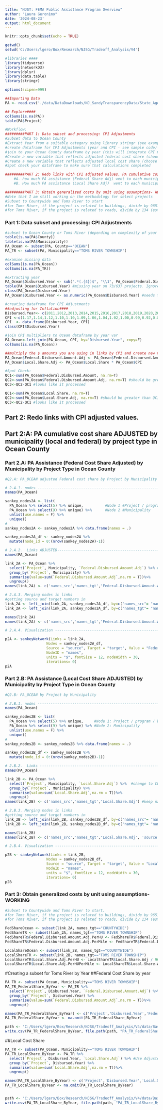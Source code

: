 ```yaml
---
title: "NJST: FEMA Public Assistance Program Overview"
author: "Laura Geronimo"
date: '2024-08-23'
output: html_document
---
```


```r
knitr::opts_chunk$set(echo = TRUE)
```

```r

getwd()
setwd('C:/Users/lgero/Box/Research/NJSG/Tradeoff_Analysis/V4')

#libraries ####
library(tidyverse)
library(networkD3)
library(dplyr)
library(data.table)
library(stringr)

options(scipen=999)

##Importing Data
PA <- read.csv('./data/DataDownloads/NJ_SandyTransparencyData/State_Agency_Datasets/Sandy_PA_Master_Data.csv')

## Explore####
colSums(is.na(PA))
table(PA$Project)

#Workflow:
#########PART 1: Data subset and processing: CPI Adjustments
#Subset data to Ocean County
#Extract Year from a suitable category using library stringr (see example code below)
#create dataframe for CPI Adjustments (year and CPI - see sample code)
#join to your Ocean County dataframe by year (this will integrate CPI multipliers into Ocean county dataframe)
#Create a new variable that reflects adjusted federal cost share (choose suitable variable like federal.distributed.amount, multiply the by the CPI value, and append 'Adj' to variable name --see sample code). Keep track of what values you use by using similar naming convention. (e.g. federal.distributed.amount.adj)
#Create a new variable that reflects adjusted local cost share (choose suitable variable like local.share, multiply the by the CPI value, and append 'Adj' to variable name --see sample code). 
#Spot check your dataframe to make sure that calculations completed

#########PART 2: Redo links with CPI adjusted values. PA cumulative cost share by municipality (local and federal) by project type in Ocean County
    #A. how much PA assistance (Federal Share Adj) went to each municipality by project type
    #B. How much PA assistance (Local Share Adj)  went to each municipality by project type

#########PART 3: Obtain generalized costs by unit using assumptions- WORKING on Method
#Note that I am still working on the methodology for select projects
#Subset to Countywide and Toms River to start
#for Toms River, if the project is related to buildings, divide by 9651 (estimate of residential properties affected by Sandy storm surge)
#for Toms River, if the project is related to roads, divide by 134 (estimate of number of miles of roadway affected by Sandy storm surge)
```

### Part 1: Data subset and processing: CPI Adjustments
```r
#subset to Ocean County or Toms River (depending on complexity of your data and ease of processing)
table(is.na(PA$County))
table(is.na(PA$Municipality))
PA_Ocean <- subset(PA, County=="OCEAN")
PA_TR <- subset(PA, Municipality=="TOMS RIVER TOWNSHIP")

#examine missing data
colSums(is.na(PA_Ocean)) 
colSums(is.na(PA_TR))

#extracting year
PA_Ocean$Disbursed.Year <- sub(".*(.{4})$", "\\1", PA_Ocean$Federal.Disbursed.Date)
table(PA_Ocean$Disbursed.Year) #missing year on 73/637 projects. Ignore for now.
class(PA_Ocean$Disbursed.Year)
PA_Ocean$Disbursed.Year <- as.numeric(PA_Ocean$Disbursed.Year) #needs to be compatible class for join

#creating dataframe for CPI Adjustments
##adjusting for Inflation####
Disbursed.Year<- c(2011,2012,2013,2014,2015,2016,2017,2018,2019,2020,2021,2022,2023)
CPI <-c(1.17,1.14,1.12,1.10,1.10,1.09,1.06,1.04,1.02,1.00,0.99,0.92,0.86)
CPI  <- data.frame(Disbursed.Year, CPI)
class(CPI$Disbursed.Year)

#join CPI multipliers to Ocean dataframe by year var
PA_Ocean<-left_join(PA_Ocean, CPI, by="Disbursed.Year", copy=F)
colSums(is.na(PA_Ocean))

##multiply the $ amounts you are using in links by CPI and create new var, append 'adj' to var
PA_Ocean$Federal.Disbursed.Amount.Adj <- PA_Ocean$Federal.Disbursed.Amount * PA_Ocean$CPI
PA_Ocean$Local.Share.Adj <- PA_Ocean$Local.Share * PA_Ocean$CPI

#Spot Check:
QC1<-sum(PA_Ocean$Federal.Disbursed.Amount, na.rm=T)
QC2<-sum(PA_Ocean$Federal.Disbursed.Amount.Adj, na.rm=T) #should be greater than QC1
QC3<-QC2-QC1 #looks like it processed

QC1<-sum(PA_Ocean$Local.Share, na.rm=T)
QC2<-sum(PA_Ocean$Local.Share.Adj, na.rm=T) #should be greater than QC1
QC3<-QC2-QC1 #looks like it processed


```


## Part 2: Redo links with CPI adjusted values.
## Part 2:A: PA cumulative cost share ADJUSTED by municipality (local and federal) by project type in Ocean County
### Part 2.A: PA Assistance (Federal Cost Share Adjusted) by Municipality by Project Type in Ocean County
```r
#Q2.A: PA_OCEAN adjusted Federal cost share by Project by Municipality

# 2.A.1. nodes --------------------------------------------------------------------
names(PA_Ocean)

sankey_nodes2A <- list(
  PA_Ocean %>% select(5) %>% unique,          #Node 1 #Project / program / bucket
  PA_Ocean %>% select(9) %>% unique) %>%      #Node 2 #Municipality
  unlist(use.names = F) %>% 
  unique()
# 
sankey_nodes2A <- sankey_nodes2A %>% data.frame(names = .)

sankey_nodes2A_df <- sankey_nodes2A %>% 
  mutate(node_id = 0:(nrow(sankey_nodes2A)-1))

# 2.A.2.  Links ADJUSTED-------------------------------------------------------------
names(PA_Ocean)

link_2A <- PA_Ocean %>% 
  select(`Project`, Municipality, `Federal.Disbursed.Amount.Adj`) %>% #Use Adjusted version
  group_by(`Project`, Municipality) %>% 
  summarise(value=sum(`Federal.Disbursed.Amount.Adj`,na.rm = T))%>% 
  ungroup()
names(link_2A) <- c('names_src','names_tgt','Federal.Disbursed.Amount.Adj') #keep naming convention for tracking

# 2.A.3. Merging nodes in links
#getting source and target numbers in 
link_2A <- left_join(link_2A, sankey_nodes2A_df, by=c("names_src"= "names"), copy=F)
link_2A <- left_join(link_2A, sankey_nodes2A_df, by=c("names_tgt"= "names"), copy=F)

names(link_2A)
names(link_2A) <- c('names_src','names_tgt','Federal.Disbursed.Amount.Adj', 'source', 'target')
```

```r
# 2.A.4. Visualization --------------------------------------------------------

p2A <- sankeyNetwork(Links = link_2A, 
                   Nodes = sankey_nodes2A_df, 
                   Source = "source", Target = "target", Value = "Federal.Disbursed.Amount.Adj", 
                   NodeID = "names",
                   units = "$", fontSize = 12, nodeWidth = 30,
                   iterations= 0)
p2A
```

### Part 2.B: PA Assistance (Local Cost Share ADJUSTED) by Municipality by Project Type in Ocean County

```r

#Q2.B: PA_OCEAN by Project by Municipality

# 2.B.1. nodes --------------------------------------------------------------------
names(PA_Ocean)

sankey_nodes2B <- list(
  PA_Ocean %>% select(5) %>% unique,     #Node 1: Project / program / bucket
  PA_Ocean %>% select(9) %>% unique) %>% #Node 2: Municipality
  unlist(use.names = F) %>% 
  unique()
# 
sankey_nodes2B <- sankey_nodes2B %>% data.frame(names = .)

sankey_nodes2B_df <- sankey_nodes2B %>% 
  mutate(node_id = 0:(nrow(sankey_nodes2B)-1))

# 2.B.2.  Links -------------------------------------------------------------
names(PA_Ocean)

link_2B <- PA_Ocean %>% 
  select(`Project`, Municipality, `Local.Share.Adj`) %>%  #change to CPI Adjusted Value
  group_by(`Project`, Municipality) %>% 
  summarise(value=sum(`Local.Share.Adj`,na.rm = T))%>% 
  ungroup()
names(link_2B) <- c('names_src','names_tgt','Local.Share.Adj') #keep naming convention for tracking

# 2.B.3. Merging nodes in links
#getting source and target numbers in 
link_2B <- left_join(link_2B, sankey_nodes2B_df, by=c("names_src"= "names"), copy=F)
link_2B <- left_join(link_2B, sankey_nodes2B_df, by=c("names_tgt"= "names"), copy=F)

names(link_2B)
names(link_2B) <- c('names_src','names_tgt','Local.Share.Adj', 'source', 'target')
```

```r
# 2.B.4. Visualization --------------------------------------------------------

p2B <- sankeyNetwork(Links = link_2B, 
                   Nodes = sankey_nodes2B_df, 
                   Source = "source", Target = "target", Value = "Local.Share.Adj", 
                   NodeID = "names",
                   units = "$", fontSize = 12, nodeWidth = 30,
                   iterations= 0)
p2B
```

### Part 3: Obtain generalized costs by unit using assumptions- WORKING
```r
#Subset to Countywide and Toms River to start. 
#for Toms River, if the project is related to buildings, divide by 9651 (estimate of residential properties affected by Sandy storm surge)
#for Toms River, if the project is related to roads, divide by 134 (estimate of number of miles of roadway affected by Sandy storm surge)

FedShareOcean <- subset(link_2A, names_tgt=="COUNTYWIDE")
FedShareTR <- subset(link_2A, names_tgt=="TOMS RIVER TOWNSHIP")
FedShareTR$Federal.Disbursed.Amount.Adj.PerHU <- FedShareTR$Federal.Disbursed.Amount.Adj / 9651
FedShareTR$Federal.Disbursed.Amount.Adj.PerMile <- FedShareTR$Federal.Disbursed.Amount.Adj / 134

LocalShareOcean <- subset(link_2B, names_tgt=="COUNTYWIDE")
LocalShareTR <- subset(link_2B, names_tgt=="TOMS RIVER TOWNSHIP")
LocalShareTR$Local.Share.Adj.PerHU <- LocalShareTR$Local.Share.Adj / 9651
LocalShareTR$Local.Share.Adj.PerHUPerMile <- LocalShareTR$Local.Share.Adj / 134

```

#Creating a subset for Toms River by Year 
##Federal Cost Share by year
```r
PA_TR <- subset(PA_Ocean, Municipality=="TOMS RIVER TOWNSHIP")
PA_TR_FederalShare_ByYear <- PA_TR %>% 
  select(`Project`, Disbursed.Year, `Federal.Disbursed.Amount.Adj`) %>% #Use Adjusted version
  group_by(`Project`, Disbursed.Year) %>% 
  summarise(value=sum(`Federal.Disbursed.Amount.Adj`,na.rm = T))%>% 
  ungroup()

names(PA_TR_FederalShare_ByYear) <- c('Project','Disbursed.Year','Federal.Disbursed.Amount.Adj')
PA_TR_FederalShare_ByYear <- na.omit(PA_TR_FederalShare_ByYear)

path <- 'C:/Users/lgero/Box/Research/NJSG/Tradeoff_Analysis/V4/data/BaselineData/NJ_SandyTransparencey_produced'
write.csv(PA_TR_FederalShare_ByYear, file.path(path, "PA_TR_FederalShare_ByYear.csv"), row.names = TRUE)
```

##Local Cost Share
```r
PA_TR <- subset(PA_Ocean, Municipality=="TOMS RIVER TOWNSHIP")
PA_TR_LocalShare_ByYear <- PA_TR %>% 
  select(`Project`, Disbursed.Year, `Local.Share.Adj`) %>% #Use Adjusted version
  group_by(`Project`, Disbursed.Year) %>% 
  summarise(value=sum(`Local.Share.Adj`,na.rm = T))%>% 
  ungroup()

names(PA_TR_LocalShare_ByYear) <- c('Project','Disbursed.Year','Local.Share.Adj')
PA_TR_LocalShare_ByYear <- na.omit(PA_TR_LocalShare_ByYear)


path <- 'C:/Users/lgero/Box/Research/NJSG/Tradeoff_Analysis/V4/data/BaselineData/NJ_SandyTransparencey_produced'
write.csv(PA_TR_LocalShare_ByYear, file.path(path, "PA_TR_LocalShare_ByYear.csv"), row.names = TRUE)
```